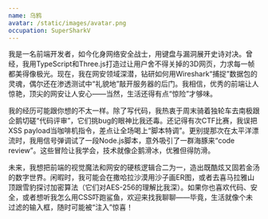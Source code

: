 ```yaml
---
name: 乌鸦
avatar: /static/images/avatar.png
occupation: SuperSharkV
---
```


我是一名前端开发者，如今化身网络安全战士，用键盘与漏洞展开史诗对决。曾经，我用TypeScript和Three.js打造过让用户舍不得关掉的3D网页，力求每一帧都美得像极光。现在，我在网安领域深潜，钻研如何用Wireshark“捕捉”数据包的灵魂，偶尔还在渗透测试中“礼貌地”敲开服务器的后门。我相信，优秀的前端让人惊艳，顶尖的网安让人安心——当然，生活还得有点“惊险”才够味。

我的经历可能跟你想的不太一样。除了写代码，我热衷于周末骑着独轮车去南极跟企鹅切磋“代码评审”，它们挑bug的眼神比我还毒。还记得有次CTF比赛，我误把XSS payload当咖啡机指令，差点让全场喝上“脚本特调”。更别提那次在太平洋漂流时，我用信号弹调试了一段Node.js脚本，意外吸引了一群海豚来“code review”。这些冒险让我学会，技术就像企鹅滑冰，优雅但得防滑。

未来，我想把前端的视觉魔法和网安的硬核逻辑合二为一，造出既酷炫又固若金汤的数字世界。闲暇时，我可能会在撒哈拉沙漠用沙子画ER图，或者去喜马拉雅山顶跟雪豹探讨加密算法（它们对AES-256的理解比我深）。如果你也喜欢代码、安全，或者想听我怎么用CSS吓跑鲨鱼，欢迎来找我聊聊——毕竟，生活就像个未过滤的输入框，随时可能被“注入”惊喜！